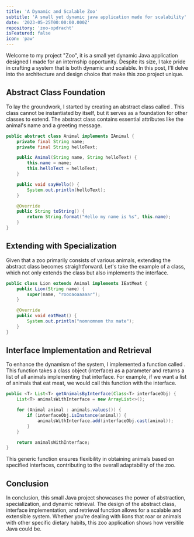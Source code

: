 ```yaml
---
title: 'A Dynamic and Scalable Zoo'
subtitle: 'A small yet dynamic java application made for scalability'
date: '2023-05-25T00:00:00.000Z'
repository: 'zoo-opdracht'
isFeatured: false
icon: 'paw'
---
```


Welcome to my project "Zoo", it is a small yet dynamic Java application designed I made for an internship opportunity. Despite its size, I take pride in crafting a system that is both dynamic and scalable. In this post, I'll delve into the architecture and design choice that make this zoo project unique.

## Abstract Class Foundation

To lay the groundwork, I started by creating an abstract class called <InlineCodeComponent text="Animal" />. This class cannot be instantiated by itself, but it serves as a foundation for other classes to extend. The abstract class contains essential attributes like the animal's name and a greeting message.

```java
public abstract class Animal implements IAnimal {
    private final String name;
    private final String helloText;

    public Animal(String name, String helloText) {
        this.name = name;
        this.helloText = helloText;
    }

    public void sayHello() {
        System.out.println(helloText);
    }

    @Override
    public String toString() {
        return String.format("Hello my name is %s", this.name);
    }
}
```

## Extending with Specialization

Given that a zoo primarily consists of various animals, extending the abstract class becomes straightforward. Let's take the example of a <InlineCodeComponent text="Lion" /> class, which not only extends the <InlineCodeComponent text="Animal" /> class but also implements the <InlineCodeComponent text="IEatMeat" /> interface.

```java
public class Lion extends Animal implements IEatMeat {
    public Lion(String name) {
        super(name, "roooaoaaaaar");
    }

    @Override
    public void eatMeat() {
        System.out.println("nomnomnom thx mate");
    }
}
```

## Interface Implementation and Retrieval

To enhance the dynamism of the system, I implemented a function called <InlineCodeComponent text="getAnimalsByInterface" />. This function takes a class object (interface) as a parameter and returns a list of all animals implementing that interface. For example, if we want a list of animals that eat meat, we would call this function with the <InlineCodeComponent text="IEatMeat" /> interface.

```java
public <T> List<T> getAnimalsByInterface(Class<T> interfaceObj) {
    List<T> animalsWithInterface = new ArrayList<>();

    for (Animal animal : animals.values()) {
        if (interfaceObj.isInstance(animal)) {
            animalsWithInterface.add(interfaceObj.cast(animal));
        }
    }

    return animalsWithInterface;
}
```

This generic function ensures flexibility in obtaining animals based on specified interfaces, contributing to the overall adaptability of the zoo.

## Conclusion

In conclusion, this small Java project showcases the power of abstraction, specialization, and dynamic retrieval. The design of the abstract class, interface implementation, and retrieval function allows for a scalable and extensible system. Whether you're dealing with lions that roar or animals with other specific dietary habits, this zoo application shows how versitile Java could be.
